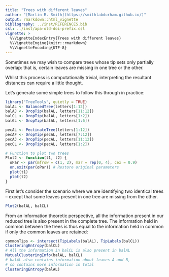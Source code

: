 ```yaml
---
title: "Trees with different leaves"
author: "[Martin R. Smith](https://smithlabdurham.github.io/)"
output: rmarkdown::html_vignette
bibliography: ../inst/REFERENCES.bib
csl: ../inst/apa-old-doi-prefix.csl
vignette: >
  %\VignetteIndexEntry{Trees with different leaves}
  %\VignetteEngine{knitr::rmarkdown}
  %\VignetteEncoding{UTF-8}
---
```


Sometimes we may wish to compare trees whose tip sets only partially overlap:
that is, certain leaves are missing in one tree or the other.

Whilst this process is computationally trivial, interpreting the resultant
distances can require a little thought.

Let's generate some simple trees to follow this through in practice:

```r
library("TreeTools", quietly = TRUE)
balAL <- BalancedTree(letters[1:12])
balAJ <- DropTip(balAL, letters[11:12])
balCL <- DropTip(balAL, letters[1:2])
balGL <- DropTip(balAL, letters[1:6])

pecAL <- PectinateTree(letters[1:12])
pecAF <- DropTip(pecAL, letters[7:12])
pecAJ <- DropTip(pecAL, letters[11:12])
pecCL <- DropTip(pecAL, letters[1:2])

# Function to plot two trees
Plot2 <- function(t1, t2) {
  oPar <- par(mfrow = c(1, 2), mar = rep(0, 4), cex = 0.9)
  on.exit(par(oPar)) # Restore original parameters
  plot(t1)
  plot(t2)
}
```


First let's consider the scenario where we are identifying two identical trees
-- except that some leaves present in one tree are missing from the other.

```r
Plot2(balAL, balCL)
```

From an information theoretic perspective, all the information present in
our reduced tree is also present in the complete tree.
The information held in common between the trees is thus equal to the
information held in common if only the common leaves are retained:

```r
commonTips <- intersect(TipLabels(balAL), TipLabels(balCL))
ClusteringEntropy(balCL)
# All the information in balCL is also present in balAL
MutualClusteringInfo(balAL, balCL)
# balAL also contains information about leaves A and B,
# so contains more information in total
ClusteringEntropy(balAL)
```
